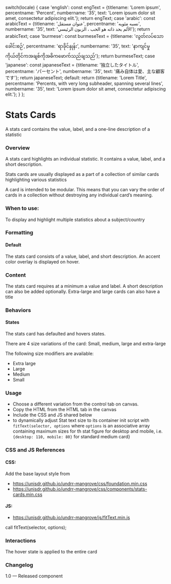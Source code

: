 
  switch(locale) {
    case 'english': const engText = {titlename: 'Lorem ipsum', percentname: 'Percent', numbername: '35', text: 'Lorem ipsum dolor sit amet, consectetur adipiscing elit.'}; return engText;
    case 'arabic': const arabicText = {titlename: 'عنوان مستقل', percentname: 'نسبه مئويه', numbername: '35', text: 'الألم بحد ذاته هو الحب ، الزبون الرئيسي'}; return arabicText;
    case 'burmese': const burmeseText = {titlename: 'လွတ်လပ်သောခေါင်းစဉ်', percentname: 'ရာခိုင်နှုန်း', numbername: '35', text: 'နာကျင်မှုကိုယ်တိုင်ကအချစ်ကိုအဓိကဖောက်သည်ချသည်'}; return burmeseText;
    case 'japanese': const japaneseText = {titlename: '独立したタイトル', percentname: 'パーセント', numbername: '35', text: '痛み自体は愛、主な顧客です'}; return japaneseText;
    default:
      return {titlename: 'Lorem Title', percentname: 'Percents, with very long subheader, spanning several lines', numbername: '35', text: 'Lorem ipsum dolor sit amet, consectetur adipiscing elit.'};
  }
};

<Meta of={StatsCardsStories} />

# Stats Cards

A stats card contains the value, label, and a one-line description of a statistic

### Overview

A stats card highlights an individual statistic. It contains a value, label, and a short description.

Stats cards are usually displayed as a part of a collection of similar cards highlighting various statistics

A card is intended to be modular. This means that you can vary the order of cards in a collection without destroying any individual card’s meaning.

### When to use:

To display and highlight multiple statistics about a subject/country

### Formatting

#### Default

The stats card consists of a value, label, and short description. An accent color overlay is displayed on hover.

### Content

The stats card requires at a minimum a value and label. A short description can also be added optionally.
Extra-large and large cards can also have a title

### Behaviors

#### States

The stats card has defaulted and hovers states.

There are 4 size variations of the card: Small, medium, large and extra-large

The following size modifiers are available:

* Extra large
* Large
* Medium
* Small

<Canvas>
  <Story of={StatsCardsStories.StatsCard} />
</Canvas>

### Usage

* Choose a different variation from the control tab on canvas.
* Copy the HTML from the HTML tab in the canvas
* Include the CSS and JS shared below
* to dynamically adjust Stat text size to its container init script with `fitText(selector, options` where `options` is an associative array containing maximum sizes for th stat figure for desktop and mobile, i.e. `{desktop: 110, mobile: 80}` for standard medium card}

### CSS and JS References

#### CSS:

Add the base layout style from

* https://unisdr.github.io/undrr-mangrove/css/foundation.min.css
* https://unisdr.github.io/undrr-mangrove/css/components/stats-cards.min.css

#### JS:

* https://unisdr.github.io/undrr-mangrove/js/fitText.min.js

call fitText(selector, options);

### Interactions

The hover state is applied to the entire card

### Changelog

1.0 — Released component
